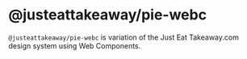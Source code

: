 
<Meta title="Introduction/Welcome" />

# @justeattakeaway/pie-webc

`@justeattakeaway/pie-webc` is variation of the Just Eat Takeaway.com design system using Web Components.
